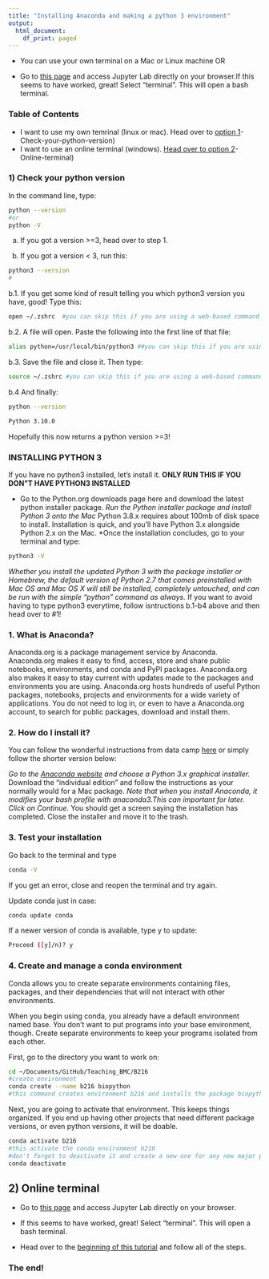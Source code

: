 ```yaml
---
title: "Installing Anaconda and making a python 3 environment"
output:
  html_document:
    df_print: paged
---
```


* You can use your own terminal on a Mac or Linux machine OR

* Go to [this page](https://mybinder.org/v2/gh/jupyterlab/jupyterlab-demo/18a9793b58ba86660b5ab964e1aeaf7324d667c8?urlpath=lab%2Ftree%2Fdemo%2FLorenz.ipynb) and access Jupyter Lab directly on your browser.If this seems to have worked, great! Select "terminal". This will open a bash terminal.

### Table of Contents

* I want to use my own temrinal (linux or mac). Head over to [option 1](##1)-Check-your-python-version)
* I want to use an online terminal (windows). [Head over to option 2](##2)-Online-terminal)


### 1) Check your python version

In the command line, type:

```bash
python --version
#or
python -V
```

a. If you got a version >=3, head over to step 1. 

b. If you got a version < 3, run this:

```bash
python3 --version
#
```

b.1. If you get some kind of result telling you which python3 version you have, good! Type this:

```bash
open ~/.zshrc  #you can skip this if you are using a web-based command line
```
b.2. A file will open. Paste the following into the first line of that file:

```bash
alias python=/usr/local/bin/python3 ##you can skip this if you are using a web-based command line
```

b.3. Save the file and close it. Then type:
```bash
source ~/.zshrc #you can skip this if you are using a web-based command line
```

b.4 And finally:
```bash
python --version 
```

```bash
Python 3.10.0
```

Hopefully this now returns a python version >=3!

### INSTALLING PYTHON 3
If you have no python3 installed, let's install it.
**ONLY RUN THIS IF YOU DON"T HAVE PYTHON3 INSTALLED**

* Go to the Python.org downloads page here and download the latest python installer package.
*Run the Python installer package and install Python 3 onto the Mac
*Python 3.8.x requires about 100mb of disk space to install. Installation is quick, and you’ll have Python 3.x alongside Python 2.x on the Mac.
*Once the installation concludes, go to your terminal and type:
```bash
python3 -V
```
*Whether you install the updated Python 3 with the package installer or Homebrew, the default version of Python 2.7 that comes preinstalled with Mac OS and Mac OS X will still be installed, completely untouched, and can be run with the simple “python” command as always.
*If you want to avoid having to type python3 everytime, follow isntructions b.1-b4 above and then head over to #1!


### 1. What is Anaconda?

Anaconda.org is a package management service by Anaconda. Anaconda.org makes it easy to find, access, store and share public notebooks, environments, and conda and PyPI packages. Anaconda.org also makes it easy to stay current with updates made to the packages and environments you are using. Anaconda.org hosts hundreds of useful Python packages, notebooks, projects and environments for a wide variety of applications. You do not need to log in, or even to have a Anaconda.org account, to search for public packages, download and install them.

### 2. How do I install it?

You can follow the wonderful instructions from data camp [here](https://www.datacamp.com/community/tutorials/installing-anaconda-mac-os-x) or simply follow the shorter version below:

*Go to the [Anaconda website](https://www.anaconda.com/products/individual#macos) and choose a Python 3.x graphical installer.
*Download the "individual edition" and follow the instructions as your normally would for a Mac package.
*Note that when you install Anaconda, it modifies your bash profile with anaconda3.This can important for later. Click on Continue.
*You should get a screen saying the installation has completed. Close the installer and move it to the trash.

### 3. Test your installation

Go back to the terminal and type

```bash
conda -V
```
 If you get an error, close and reopen the terminal and try again. 


Update conda just in case:

```bash
conda update conda
```

If a newer version of conda is available, type y to update:

```bash
Proceed ([y]/n)? y
```

### 4. Create and manage a conda environment

Conda allows you to create separate environments containing files, packages, and their dependencies that will not interact with other environments.

When you begin using conda, you already have a default environment named base. You don't want to put programs into your base environment, though. Create separate environments to keep your programs isolated from each other.

First, go to the directory you want to work on:

```bash
cd ~/Documents/GitHub/Teaching_BMC/B216
#create environment
conda create --name b216 biopython
#this command creates environment b216 and installs the package biopython
```

Next, you are going to activate that environment. This keeps things organized. If you end up having other projects that need different package versions, or even python versions, it will be doable. 

```bash
conda activate b216
#this activate the conda environment b216
#don't forget to deactivate it and create a new one for any new major projects!
conda deactivate
```

## 2) Online terminal

* Go to [this page](https://mybinder.org/v2/gh/jupyterlab/jupyterlab-demo/18a9793b58ba86660b5ab964e1aeaf7324d667c8?urlpath=lab%2Ftree%2Fdemo%2FLorenz.ipynb) and access Jupyter Lab directly on your browser.

* If this seems to have worked, great! Select "terminal". This will open a bash terminal.

* Head over to the [beginning of this tutorial](##1.-check-your-python-version.) and follow all of the steps.

### The end!
